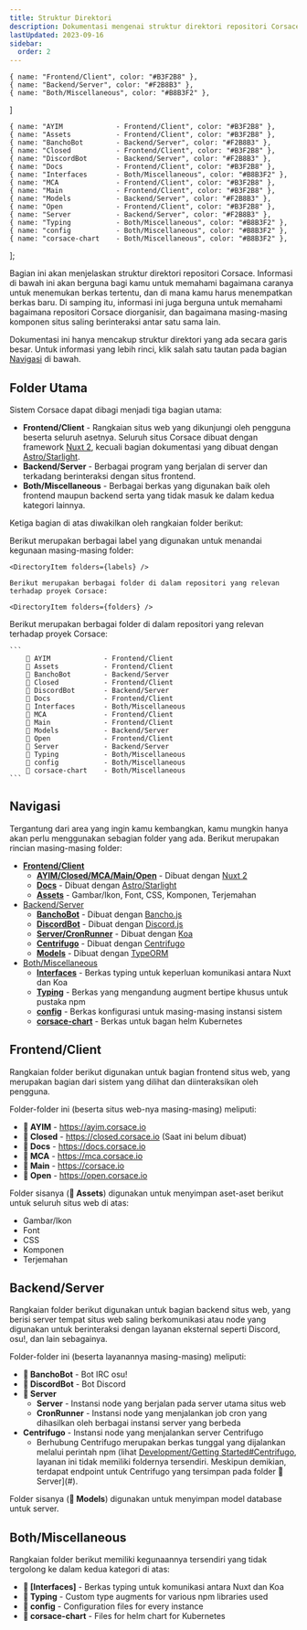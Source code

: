 ```yaml
---
title: Struktur Direktori
description: Dokumentasi mengenai struktur direktori repositori Corsace.
lastUpdated: 2023-09-16
sidebar:
  order: 2
---
```



    { name: "Frontend/Client", color: "#B3F2B8" },
    { name: "Backend/Server", color: "#F2B8B3" },
    { name: "Both/Miscellaneous", color: "#B8B3F2" },
]

    { name: "AYIM             - Frontend/Client", color: "#B3F2B8" },
    { name: "Assets           - Frontend/Client", color: "#B3F2B8" },
    { name: "BanchoBot        - Backend/Server", color: "#F2B8B3" },
    { name: "Closed           - Frontend/Client", color: "#B3F2B8" },
    { name: "DiscordBot       - Backend/Server", color: "#F2B8B3" },
    { name: "Docs             - Frontend/Client", color: "#B3F2B8" },
    { name: "Interfaces       - Both/Miscellaneous", color: "#B8B3F2" },
    { name: "MCA              - Frontend/Client", color: "#B3F2B8" },
    { name: "Main             - Frontend/Client", color: "#B3F2B8" },
    { name: "Models           - Backend/Server", color: "#F2B8B3" },
    { name: "Open             - Frontend/Client", color: "#B3F2B8" },
    { name: "Server           - Backend/Server", color: "#F2B8B3" },
    { name: "Typing           - Both/Miscellaneous", color: "#B8B3F2" },
    { name: "config           - Both/Miscellaneous", color: "#B8B3F2" },
    { name: "corsace-chart    - Both/Miscellaneous", color: "#B8B3F2" },
];

Bagian ini akan menjelaskan struktur direktori repositori Corsace. Informasi di bawah ini akan berguna bagi kamu untuk memahami bagaimana caranya untuk menemukan berkas tertentu, dan di mana kamu harus menempatkan berkas baru. Di samping itu, informasi ini juga berguna untuk memahami bagaimana repositori Corsace diorganisir, dan bagaimana masing-masing komponen situs saling berinteraksi antar satu sama lain.

Dokumentasi ini hanya mencakup struktur direktori yang ada secara garis besar.
Untuk informasi yang lebih rinci, klik salah satu tautan pada bagian [Navigasi](#navigation) di bawah.

## Folder Utama

Sistem Corsace dapat dibagi menjadi tiga bagian utama:

*   **Frontend/Client** - Rangkaian situs web yang dikunjungi oleh pengguna beserta seluruh asetnya. Seluruh situs Corsace dibuat dengan framework [Nuxt 2](https://v2.nuxt.com/), kecuali bagian dokumentasi yang dibuat dengan [Astro/Starlight](https://starlight.astro.build/).
*   **Backend/Server** - Berbagai program yang berjalan di server dan terkadang berinteraksi dengan situs frontend.
*   **Both/Miscellaneous** - Berbagai berkas yang digunakan baik oleh frontend maupun backend serta yang tidak masuk ke dalam kedua kategori lainnya.

Ketiga bagian di atas diwakilkan oleh rangkaian folder berikut:

<Tabs>
  <TabItem label="Colour Coded">
    Berikut merupakan berbagai label yang digunakan untuk menandai kegunaan masing-masing folder:

    <DirectoryItem folders={labels} />

    Berikut merupakan berbagai folder di dalam repositori yang relevan terhadap proyek Corsace:

    <DirectoryItem folders={folders} />
  </TabItem>

  <TabItem label="Raw">
    Berikut merupakan berbagai folder di dalam repositori yang relevan terhadap proyek Corsace:

    ```
        📁 AYIM             - Frontend/Client
        📁 Assets           - Frontend/Client
        📁 BanchoBot        - Backend/Server
        📁 Closed           - Frontend/Client
        📁 DiscordBot       - Backend/Server
        📁 Docs             - Frontend/Client
        📁 Interfaces       - Both/Miscellaneous
        📁 MCA              - Frontend/Client
        📁 Main             - Frontend/Client
        📁 Models           - Backend/Server
        📁 Open             - Frontend/Client
        📁 Server           - Backend/Server
        📁 Typing           - Both/Miscellaneous
        📁 config           - Both/Miscellaneous
        📁 corsace-chart    - Both/Miscellaneous
    ```
  </TabItem>
</Tabs>

## Navigasi

<WorkInProgress section="navigation" />

Tergantung dari area yang ingin kamu kembangkan, kamu mungkin hanya akan perlu menggunakan sebagian folder yang ada. Berikut merupakan rincian masing-masing folder:

*   **[Frontend/Client](#frontendclient)**
    *   **[AYIM/Closed/MCA/Main/Open](../client/guide/web-running-environment)** - Dibuat dengan [Nuxt 2](https://v2.nuxt.com/)
    *   **[Docs](../client/guide/docs-running-environment)** - Dibuat dengan [Astro/Starlight](https://starlight.astro.build/)
    *   **[Assets](#)** - Gambar/Ikon, Font, CSS, Komponen, Terjemahan
*   [Backend/Server](#backendserver)
    *   **[BanchoBot](#)** - Dibuat dengan [Bancho.js](https://bancho.js.org/)
    *   **[DiscordBot](#)** - Dibuat dengan [Discord.js](https://discord.js.org/)
    *   **[Server/CronRunner](#)** - Dibuat dengan [Koa](https://koajs.com/)
    *   **[Centrifugo](#)** - Dibuat dengan [Centrifugo](https://centrifugal.dev/)
    *   **[Models](#)** - Dibuat dengan [TypeORM](https://typeorm.io/)
*   [Both/Miscellaneous](#bothmiscellaneous)
    *   **[Interfaces](#)** - Berkas typing untuk keperluan komunikasi antara Nuxt dan Koa
    *   **[Typing](#)** - Berkas yang mengandung augment bertipe khusus untuk pustaka npm
    *   **[config](#)** - Berkas konfigurasi untuk masing-masing instansi sistem
    *   **[corsace-chart](#)** - Berkas untuk bagan helm Kubernetes

## Frontend/Client

Rangkaian folder berikut digunakan untuk bagian frontend situs web, yang merupakan bagian dari sistem yang dilihat dan diinteraksikan oleh pengguna.

Folder-folder ini (beserta situs web-nya masing-masing) meliputi:

*   **📁 AYIM** - https://ayim.corsace.io
*   **📁 Closed** - https://closed.corsace.io (Saat ini belum dibuat)
*   **📁 Docs** - https://docs.corsace.io
*   **📁 MCA** - https://mca.corsace.io
*   **📁 Main** - https://corsace.io
*   **📁 Open** - https://open.corsace.io

Folder sisanya (**📁 Assets**) digunakan untuk menyimpan aset-aset berikut untuk seluruh situs web di atas:

*   Gambar/Ikon
*   Font
*   CSS
*   Komponen
*   Terjemahan

## Backend/Server

<WorkInProgress section="backend/server" />

Rangkaian folder berikut digunakan untuk bagian backend situs web, yang berisi server tempat situs web saling berkomunikasi atau node yang digunakan untuk berinteraksi dengan layanan eksternal seperti Discord, osu!, dan lain sebagainya.

Folder-folder ini (beserta layanannya masing-masing) meliputi:

*   **📁 BanchoBot** - Bot IRC osu!
*   **📁 DiscordBot** - Bot Discord
*   **📁 Server**
    *   **Server** - Instansi node yang berjalan pada server utama situs web
    *   **CronRunner** - Instansi node yang menjalankan job cron yang dihasilkan oleh berbagai instansi server yang berbeda
*   **Centrifugo** - Instansi node yang menjalankan server Centrifugo
    *   Berhubung Centrifugo merupakan berkas tunggal yang dijalankan melalui perintah npm (lihat [Development/Getting Started#Centrifugo](/en/development/#centrifugo), layanan ini tidak memiliki foldernya tersendiri. Meskipun demikian, terdapat endpoint untuk Centrifugo yang tersimpan pada folder 📁 Server]\(#).

Folder sisanya (**📁 Models**) digunakan untuk menyimpan model database untuk server.

## Both/Miscellaneous

Rangkaian folder berikut memiliki kegunaannya tersendiri yang tidak tergolong ke dalam kedua kategori di atas:

*   **📁 \[Interfaces]** - Berkas typing untuk komunikasi antara Nuxt dan Koa
*   **📁 Typing** - Custom type augments for various npm libraries used
*   **📁 config** - Configuration files for every instance
*   **📁 corsace-chart** - Files for helm chart for Kubernetes
